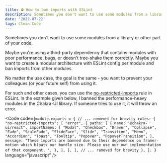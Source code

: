 ```yaml
---
title: ⛔ How to ban imports with ESLint
description: Sometimes you don't want to use some modules from a library or other part of your code. Or you want to prevent your colleagues from using them. This post gives you a ready-to-use solution for banning imports with ESLint.
date: '2022-07-22'
tags: Clean Code
---
```


Sometimes you don't want to use some modules from a library or other part of your code. 

Maybe you're using a third-party dependency that contains modules with poor performance, bugs, or doesn't tree-shake them correctly. Maybe you want to create a modular architecture with ESLint config per module and ban imports from other modules.

No matter the use case, the goal is the same - you want to prevent your colleagues (or your future self) from using it.

For such and other cases, you can use the [no-restricted-imports](https://eslint.org/docs/latest/rules/) rule in ESLint. In the example given below, I banned the performance-heavy modules in the Chakra-UI library. If someone tries to use it, it will throw an error.


<Code code={`module.exports = {
  // ... removed for brevity
  rules: {
    "no-restricted-imports": [
      "error",
      {
        paths: [
          {
            name: "@chakra-ui/react",
            importNames: [
              "Modal",
              "Checkbox",
              "Drawer",
              "Collapse",
              "Fade",
              "ScaleFade",
              "SlideFace",
              "Slide",
              "Transition",
              "Menu",
              "Accordion",
              "Toast",
              "Tooltip",
              "Popover",
              "PopoverTransition",
            ],
            message:
              "These imports are banned due to their dependence on framer-motion which bloats our bundle size. Please use our own implementation of that component. ",
          },
        ],
      },
    ],
    // ... removed for brevity
  },
};
`} language="javascript" />
